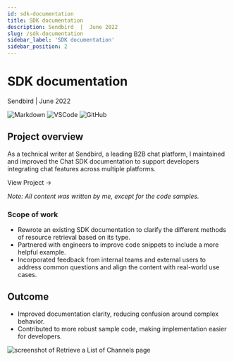 ```yaml
---
id: sdk-documentation
title: SDK documentation
description: Sendbird  |  June 2022 
slug: /sdk-documentation
sidebar_label: 'SDK documentation'
sidebar_position: 2
---
```



# SDK documentation

Sendbird  |  June 2022 

![Markdown](https://img.shields.io/badge/Markdown-000000?style=for-the-badge&logo=markdown&logoColor=white) ![VSCode](https://img.shields.io/badge/VSCode-0078D4?style=for-the-badge&logo=visual%20studio%20code&logoColor=white) ![GitHub](https://img.shields.io/badge/GitHub-100000?style=for-the-badge&logo=github&logoColor=white)

## Project overview

As a technical writer at Sendbird, a leading B2B chat platform, I maintained and improved the Chat SDK documentation to support developers integrating chat features across multiple platforms. 

<InteractiveButton url="https://sendbird.com/docs/chat/v4/android/channel/retrieving-channels/retrieve-a-list-of-channels">View Project →</InteractiveButton>

*Note: All content was written by me, except for the code samples.*

### Scope of work

- Rewrote an existing SDK documentation to clarify the different methods of resource retrieval based on its type.
- Partnered with engineers to improve code snippets to include a more helpful example.
- Incorporated feedback from internal teams and external users to address common questions and align the content with real-world use cases.

## Outcome

- Improved documentation clarity, reducing confusion around complex behavior.
- Contributed to more robust sample code, making implementation easier for developers.

![screenshot of Retrieve a List of Channels page](./img/retrieve-a-list-of-channels.png)
